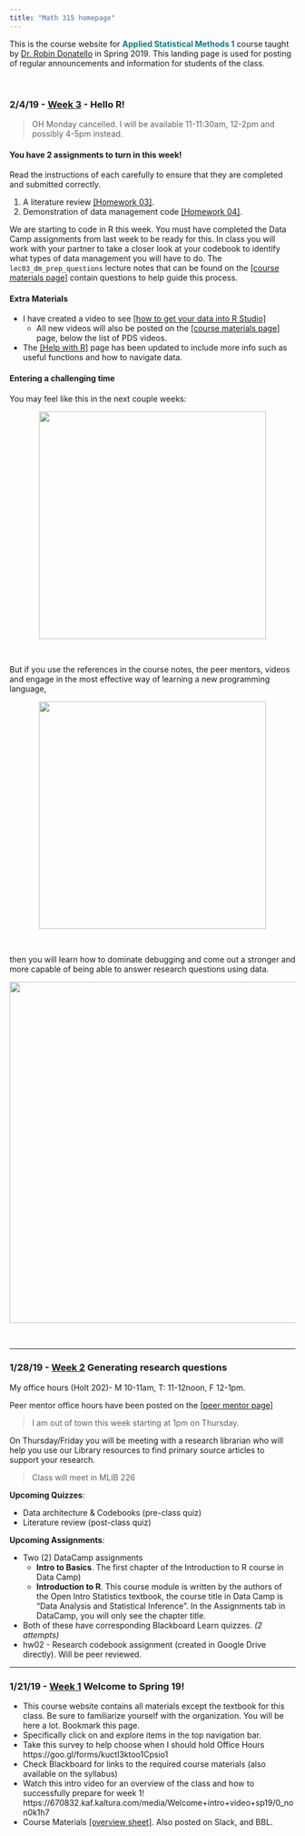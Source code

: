 ```yaml
---
title: "Math 315 homepage"
---
```


This is the course website for <span style="color:teal">**Applied Statistical Methods 1**</span> course taught by [Dr. Robin Donatello](www.norcalbiostat.com) in Spring 2019. This landing page is used for posting of regular announcements and information for students of the class. 

<br>

<!--- 

### 12/10/18 - Week 15

* Poster building week! See the project page for instructions. 
    - Drafts are due Friday 11/14, Peer review on Sunday 12/16
    - Final version due (as printed) on Thursday
* Take Home Final exam 
    - Handed out Wed 12/12 (Estimated) - no later than Friday 12/14. 
    - Due Friday 12/21
* **Office Hours**
    - Victoria (Poster design): 
      * Tue 10-10:45 MLIB Math tutor lab (4th floor)
      * Thu 12:45-1:45 Holt 155  
    - Me (Holt 202)
      * Mon 12/10 3-4pm
      * Tue 12/11 2-4pm - Community Coding (MLIB 442)
      * Wed 12/12 1-3pm
      * Thu 12/13 10-11am
      * Tue 12/18 2-3pm
      * Wed 12/19 10-11am
      * Thu 12/20 1-2pm
      

### 12/3/18 - [Week 14](https://norcalbiostat.github.io/MATH315/wk/wk14.html)
* You should be working on finishing the regression assignment, and Poster Prep Stage III this week. 
* You will be building models, and having to decide which model fits the data best using different criteria. 
    - Textbook references: Open Intro 8.2, Applied Statistics Notebook Section 7.7


### 11/26/18 - [Week 13](https://norcalbiostat.github.io/MATH315/wk/wk13.html)
<span style="color:red">**Summary of schedule updates**</span>   

* [Regression assignment](hw/hw10_regression.html) has been re-written and cut down significantly. 
* Poster prep stage III will not have a peer review
* Final we be take home, poster presentations will occur during the 2 hour final period. 
* Exam 2 has been curved, no error assessment will take place.
    - An optional set of questions on Exam 2 content will be made available in Blackboard during finals week that can be used to make up some points. 

This week, let's ease back into things. Try to come back to "normal", when life is anything but normal.  

* Monday- Section review, recap, reorient
* Wednesday - Logistic Regression (**RAT** - be sure to watch PDS video ahead of time)
* Friday - Building interaction models, some open work time. 



### 11/19/18 - Fall Break. 
* Don't think about school, assignments or anything. 
* Please take some time to be among your family and practice self care in this incredibly stressful time. 

### 11/12/18 - Week 12 - Campus closed due to the Camp Fire
* Please check in with me on Slack or email to let me know you're OK (or if you're not OK. I want to know that too!)
* If you lived in the fire affected area please let me know. I want to support you in any way I can to finish the semester. Please check out campus resources: https://www.csuchico.edu/campfire/assistance.shtml 
* If you were not affected, please consider volunteering to help out those that have been, and/or helping raise funds through the Wildcats Rise Fire recovery fund https://app.mobilecause.com/vf/WildcatsRise 


### 11/5/18 - [Week 11](https://norcalbiostat.github.io/MATH315/wk/wk11.html)

* Some final thoughts about regression models
    - explanatory vs predictive
    - how to measure model fit - coefficient of determination $R^2$
    - how outliers can affect the model
* What's the difference between an Observational study and an Experiment? 
    - why can't we make causal statements on observational studies? 
* Buliding multiple variable models 
    - how adding additional measures into a regression model acts as a "control"
    - expressing multiple regression models mathematically
* Friday: Campus closed

### 10/29/18 - [Week 10](https://norcalbiostat.github.io/MATH315/wk/wk10.html)

* Open work day on Monday. Finish those assignments! 
* Lecture on Moderation on Wednesday - watch the PDS Video 14 ahead of time. 
* Exam 2 on Friday: Foundations for inference (probability, sampling distribution, confidence intervals, hypothesis testing, choosing appropriate analyses, setting up testable hypothesis, conducting and interpreting hypotheses tests)
    - Practice problems have been posted in Slack. 
    - Virtual OH/Review session is Tuesday 8pm via Zoom. Meeting ID: 306 187 300
        * Connect by computer: https://csuchico.zoom.us/j/306187300
        * Connect by telephone: +1 646 558 8656  or +1 669 900 6833
    - A review session is only as good as the people who attend make it. I will be answering questions and expanding on topics. I won't go through the answer to _every_ question on the practice exam, you have to have tried the problems first. 


### 10/22/18 - [Week 9](https://norcalbiostat.github.io/MATH315/wk/wk09.html)
* Continuing with Bivariate analysis
    - Chi squared test of independence on Monday
    - Correlation on Wednesday (**PDS Video**)
    - Linear regression on Friday (**RAT**)
* Be sure to watch the PDS videos so we can spend most of class time working on the assignment. 
* Additional lecture materials are available for regression
    - Applied Stats Notesbook Chapter 5
* Exam 2 on Statistical Inference next Friday. 


### 10/15/18 - [Week 8](https://norcalbiostat.github.io/MATH315/wk/wk08.html)
* This week is all about Bivariate inference.
    - Hypothesis testing with R on Monday
    - Two sample t-test on Wednesday
    - ANOVA on Friday -- Corresponding PDS video
* RAT on Wednesday (not Monday) 
* BIG assignment! Has multiple parts. Procrastinate and be doomed. 
* Majority of learning statistical content will come from PDS videos. 
    - In class is a recap, highlights, and open work time



### 10/8/18 - [Week 7](https://norcalbiostat.github.io/MATH315/wk/wk07.html)

* Exam 1 handed back on Monday - after some brief comments we'll start talking about point estimates. 
* This week is a lot of "book work". You will learn by reading and participating in class, your assignments are all assigned through Blackboard Learn. 
* Problem set 3.1 and 3.2 should have been officially assigned last week, they are set for being due EOD on Monday. 
    - Reminder: These due dates are so YOU are keeping up with the class. They will stay open until Exam 2, but the sooner you do them the better off you will be in class. 
* The rest of the schedule for the semester has been set. Plan your time accordingly. These assignments will take longer than one evening to complete.
    - I will be working over the next few days to open the rest of the assignments in Blackboard Learn so that they show up on the calendar. 
* There will be no more required peer review of normal assignments directly, you will be reviewing the team's project analysis work. 
    - You will submit HW through Blackboard Learn 
    - I will comment on the documents directly and post to Google Drive for shared learning
    - Your grade is still confidential and will be graded using a rubric in Blackboard learn. 


### 10/1/18 - [Week 6](https://norcalbiostat.github.io/MATH315/wk/wk06.html)

* Monday: Next steps for the project - starting your poster slides. 
* Wednesday: Exam 1. A sample exam is linked on the materials, and posted in Slack over the weekend. 
* Friday: Probability. This is a very brief overview, refer to the OpenIntro textbook and PDS videos for more learning. 

There has been some modifications to the assignments. The research propsal assignment has been cancelled, and the weight of the individual homework assignments has been increased. Be mindful of due dates, and peer review problems. 

If you haven't done so in a while, you might want to check Slack. Especially the #assignments channel. I share important information on there. 

### 9/18/17 - [Week 5](https://norcalbiostat.github.io/MATH315/wk/wk05.html)
* This week we will discuss how to create visualizations to assess the relationship between two variables. 
* Open work days are not optional, your attendance is expected. 
* The bivariate graphing assignment is an individual submission that is peer reviewed- but you do **NOT** get a chance to revise your assignment. This is so I can get it graded and back to you in time for the exam. 
* You should also be working on your project poster preparation slides. The homework assignments are training grounds for you to practice how to create and interpret graphics to explore your research question. The graphs you make for the homework may or may not be directly related to your research question. 


**Reminder**: I have gone through the gradebook and entered in 0's for missing assignments to date. This is done to provide you a better idea of where you stand grade-wise, going into this exam. Quizzes will remain open available up until the test on October 3rd. So if you got a 0 on a Problem set or Data Camp quiz you have time to make up those points. This is also a good way to study for the exam. 


### 9/17/18 - [Week 4](https://norcalbiostat.github.io/MATH315/wk/wk04.html)

The optional revision period to your peer review assignments has been added to the submission instructions on the [[Help page]](help_assignments.html). 

**Writing Research questions**

Your RQ's need to be explicit, and very simple. Is there an association between X and Y? How does X affect Y?
Be as detailed and specific as possible. Ask a question where you can say "Yes" or "No" to. 
You also need to identify exactly what variable in the data set you are going to use to measure X and Y.  

> Is there an association between current age and binge drinking (more than 4 drinks for women and 5 for men in a 2 hour span) in the past month?

**Codebook**

Copy/paste the questions you want to analyze directly from the full codebook into your google doc.   
You need the specific information such as how gender is coded (1/2/9, what is a gender of 9?)  
This will help you from having to hunt through the full codebook when trying to find a specific variable. 


**Data Management, Graphing and R errors Oh My!**

We'll talk about how to identify features of data that will need to be changed prior to analysis. We can't cover them all, nor would you remember them all. This is a place where experience and repetition will be the true learning method. In the meantime, I provide a number of resources to help you identify what to look for. 

--->

### 2/4/19 - [Week 3](https://norcalbiostat.github.io/MATH315/wk/wk03.html) - Hello R!

> OH Monday cancelled. I will be available 11-11:30am, 12-2pm and possibly 4-5pm instead. 


#### You have 2 assignments to turn in this week!
Read the instructions of each carefully to ensure that they are completed and submitted correctly. 

1. A literature review [[Homework 03]](hw/hw03_lit_review.html).
2. Demonstration of data management code [[Homework 04]](hw/hw04_data_management.html). 

We are starting to code in R this week. You must have completed the Data Camp assignments from last week to be ready for this. 
In class you will work with your partner to take a closer look at your codebook to identify what types of data management you will have to do. The `lec03_dm_prep_questions` lecture notes that can be found on the [[course materials page]](notes.html) contain questions to help guide this process. 

#### Extra Materials

* I have created a video to see [[how to get your data into R Studio]](https://670832.kaf.kaltura.com/media/How+to+import+data+into+R/0_w6buqbaw) 
    - All new videos will also be posted on the [[course materials page]](notes.html) page, below the list of PDS videos. 
* The [[Help with R]](help_R.html) page has been updated to include more info such as useful functions and how to navigate data. 

#### Entering a challenging time

You may feel like this in the next couple weeks: 

<center><img src="img/hard.jpg" width="400" height="400" align='center'/></center>
<br>

But if you use the references in the course notes, the peer mentors, videos and engage in the most effective way of learning a new programming language, 

<center><img src="img/orly-changestuff.jpg" width="400" height="400" /></center>
<br>

then you will learn how to dominate debugging and come out a stronger and more capable of being able to answer research questions using data. 

<center><img src="img/debugging.jpg" width="600"/></center>



<br>

----

### 1/28/19 - [Week 2](https://norcalbiostat.github.io/MATH315/wk/wk02.html) Generating research questions

My office hours (Holt 202)-  M 10-11am, T: 11-12noon, F 12-1pm.

Peer mentor office hours have been posted on the [[peer mentor page]](peer_mentors.html)

> I am out of town this week starting at 1pm on Thursday. 

On Thursday/Friday you will be meeting with a research librarian who will help you use our Library resources to find primary source articles to support your research. 

> Class will meet in MLIB 226

**Upcoming Quizzes**:

* Data architecture & Codebooks (pre-class quiz)
* Literature review (post-class quiz)

**Upcoming Assignments**:

* Two (2) DataCamp assignments 
    - **Intro to Basics**. The first chapter of the Introduction to R course in Data Camp)
    - **Introduction to R**. This course module is written by the authors of the Open Intro Statistics textbook, the course title in Data Camp is "Data Analysis and Statistical Inference". In the Assignments tab in DataCamp, you will only see the chapter title. 
* Both of these have corresponding Blackboard Learn quizzes. _(2 attempts)_
* hw02 - Research codebook assignment (created in Google Drive directly). Will be peer reviewed. 


----

### 1/21/19 - [Week 1](https://norcalbiostat.github.io/MATH315/wk/wk01.html) Welcome to Spring 19!
* This course website contains all materials except the textbook for this class. Be sure to familiarize yourself with the organization. You will be here a lot. Bookmark this page.
* Specifically click on and explore items in the top navigation bar.  
* Take this survey to help choose when I should hold Office Hours https://goo.gl/forms/kuctI3ktoo1Cpsio1 
* Check Blackboard for links to the required course materials (also available on the syllabus) 
* Watch this intro video for an overview of the class and how to successfully prepare for week 1! https://670832.kaf.kaltura.com/media/Welcome+intro+video+sp19/0_non0k1h7 
* Course Materials [[overview sheet]](315_materials_overview.pdf). Also posted on Slack, and BBL. 



